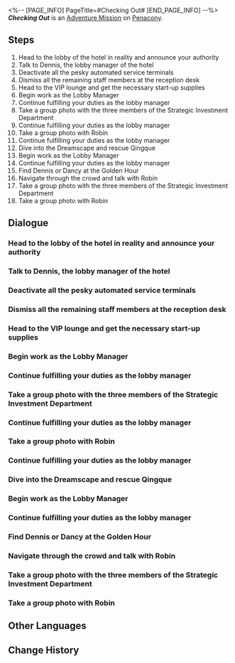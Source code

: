 <%-- [PAGE_INFO]
PageTitle=#Checking Out#
[END_PAGE_INFO] --%>
{{Stub|Dialogue.}}
{{Mission Infobox
|id            = 2030601
|title         = 
|image         = <!--Mission Checking Out.png-->
|type          = Adventure
|event_name    = 
|chapter       = 
|requirements  = [[Trailblaze Mission]] ''[[Stranger in a Strange Land]]'' completed
|summary       = After learning that the Express obtained 5% of the Penacony Conglomerate's shares, you immediately decide to head to The Reverie to strut your glory, becoming the hotel's manager and replacing Dennis.<br />While working, you encounter no shortage of new and old friends, and find yourself embroiled in an absurd and... eh... "shortage" scam.
|characters    = Trailblazer
|startLocation = [[Penacony]] - [[The Reverie (Reality)]]
|world         = Penacony
|area          = The Reverie (Reality)
|prev          = 
|next          = 
|rewards       = Trailblaze EXP*450; Stellar Jade*50; Traveler's Guide*8; Refined Aether*6; Lost Crystal*8; Clock Credits*360; Credit*80,000
}}
'''''Checking Out''''' is an [[Adventure Mission]] on [[Penacony]].

==Steps==
# Head to the lobby of the hotel in reality and announce your authority
# Talk to Dennis, the lobby manager of the hotel
# Deactivate all the pesky automated service terminals
# Dismiss all the remaining staff members at the reception desk
# Head to the VIP lounge and get the necessary start-up supplies
# Begin work as the Lobby Manager
# Continue fulfilling your duties as the lobby manager
# Take a group photo with the three members of the Strategic Investment Department
# Continue fulfilling your duties as the lobby manager
# Take a group photo with Robin
# Continue fulfilling your duties as the lobby manager
# Dive into the Dreamscape and rescue Qingque
# Begin work as the Lobby Manager
# Continue fulfilling your duties as the lobby manager
# Find Dennis or Dancy at the Golden Hour
# Navigate through the crowd and talk with Robin
# Take a group photo with the three members of the Strategic Investment Department
# Take a group photo with Robin

<!--
==Gameplay Notes==

--><!--
==Trial Character==

-->
==Dialogue==
{{Stub Dialogue}}
{{Dialogue Start}}
:{{tx}}
{{Dialogue End}}

===Head to the lobby of the hotel in reality and announce your authority===
{{Mission Description|type=adventure|location=The Reverie (Reality)|update|Himeko has sent you a message, informing you that the Crew has become a minority shareholder of Penacony Conglomerate.<br />While you have no idea what that exactly means... you decide to head to the hotel to assert your newfound status.}}
{{Dialogue Start}}
:{{tx}}
{{Dialogue End}}

===Talk to Dennis, the lobby manager of the hotel===
{{Mission Description|type=adventure|location=The Reverie (Reality)|update|To demonstrate your new position as a shareholder, you have decided to take on the role of the lobby manager at the Reverie.<br />To get started, you need to talk with Dennis, the current lobby manager, to familiarize yourself with your duties.}}
{{Dialogue Start}}
:{{tx}}
{{Dialogue End}}

===Deactivate all the pesky automated service terminals===
{{Mission Description|type=adventure|location=The Reverie (Reality)|update|You are now the interim lobby manager of the Reverie.<br />However, those pesky automated service terminals are encroaching upon your role as long as they're operating. You need to deactivate them all.}}
{{Dialogue Start}}
:{{tx}}
{{Dialogue End}}

===Dismiss all the remaining staff members at the reception desk===
{{Mission Description|type=adventure|location=<!--to be added-->|update|You are now the interim lobby manager of the Reverie.<br />Even so, you still have several colleagues at the reception desk who might potentially share your work and undermine your influence. Perhaps it would be best to grant them a vacation and handle all reception duties on your own.}}
{{Dialogue Start}}
:{{tx}}
{{Dialogue End}}

===Head to the VIP lounge and get the necessary start-up supplies===
{{Mission Description|type=adventure|location=The Reverie (Reality)|update|You are now the interim lobby manager of the Reverie.<br />Now that everything is ready... Wait, something is still amiss. As the esteemed lobby manager, you need to secure your privilege for an unlimited supply of SoulGlad.}}
{{Dialogue Start}}
:{{tx}}
{{Dialogue End}}

===Begin work as the Lobby Manager===
{{Mission Description|type=adventure|location=The Reverie (Reality)|update|You are now the interim lobby manager of the Reverie.<br />Now that everything is ready, it is time to work!}}
{{Dialogue Start}}
:{{tx}}
{{Dialogue End}}

===Continue fulfilling your duties as the lobby manager===
{{Dialogue Start}}
:{{tx}}
{{Dialogue End}}

===Take a group photo with the three members of the Strategic Investment Department===
{{Mission Description|type=adventure|location=The Reverie (Reality)|update|Topaz, Aventurine, and Jade have finished their work in Penacony, and you have completed the check-out process for them.<br />Before bidding farewell, take a group photo to commemorate the moments.}}
{{Dialogue Start}}
:{{tx}}
{{Dialogue End}}

===Continue fulfilling your duties as the lobby manager===
{{Dialogue Start}}
:{{tx}}
{{Dialogue End}}

===Take a group photo with Robin===
{{Mission Description|type=adventure|location=<!--to be added-->|update|After the tumultuous events in Penacony, Robin has decided to leave the Planet of Festivities, embarking on her own journey.<br />Before she leaves, take a group photo with her as a cherished memento.}}
{{Dialogue Start}}
:{{tx}}
{{Dialogue End}}

===Continue fulfilling your duties as the lobby manager===
{{Dialogue Start}}
:{{tx}}
{{Dialogue End}}

===Dive into the Dreamscape and rescue Qingque===
{{Mission Description|type=adventure|location=<!--to be added-->|update|Qingque has sent you a message, and it seems she has got herself into some... trouble in the Dreamscape.<br />As her trusted {{MC|f=sister-in-arms|m=brother-in-arms}}, you can't simply ignore her plea for help. Dive into the Dreamscape using the Dreampool and go to her rescue.}}
{{Dialogue Start}}
:{{tx}}
{{Dialogue End}}

===Begin work as the Lobby Manager===
{{Mission Description|type=adventure|location=<!--to be added-->|update|You are now the interim lobby manager of the Reverie.<br />Now that everything is ready, it is time to work!}}
{{Dialogue Start}}
:{{tx}}
{{Dialogue End}}

===Continue fulfilling your duties as the lobby manager===
{{Mission Description|type=adventure|location=<!--to be added-->|update|Even a busy lobby manager needs occasional breaks to relax and unwind.<br />Return to your work when you feel ready, as guests may arrive at any moment.}}
{{Dialogue Start}}
:{{tx}}
{{Dialogue End}}

===Find Dennis or Dancy at the Golden Hour===
{{Mission Description|type=adventure|location=<!--to be added-->|update|With the assistance of the Knight and the Ranger, you have successfully saved your good friend, Qingque.<br />After a long day of exhausting work, it is time to wind down and find Dennis, who is currently enjoying himself at the Golden Hour under the guise of Dancy.}}
{{Dialogue Start}}
:{{tx}}
{{Dialogue End}}

===Navigate through the crowd and talk with Robin===
{{Mission Description|type=adventure|location=<!--to be added-->|update|Robin suddenly appears in the hotel lobby and attracts a swarm of reporters and fans.<br />As the lobby manager, it is your responsibility to maintain order. Approach the crowd and assess the situation.}}
{{Dialogue Start}}
:{{tx}}
{{Dialogue End}}

===Take a group photo with the three members of the Strategic Investment Department===
{{Dialogue Start}}
:{{tx}}
{{Dialogue End}}

===Take a group photo with Robin===
{{Dialogue Start}}
:{{tx}}
{{Dialogue End}}

==Other Languages==
{{Other Languages
|en   = Checking Out
|zhs  = 退房
|zht  = 退房
|ja   = チェックアウト
|ko   = 체크아웃
|es   = Adiós, hotel, adiós
|fr   = Formalités de départ
|ru   = Выезд
|th   = เช็กเอาต์
|vi   = Trả Phòng
|de   = Check-out
|id   = Check-Out
|pt   = Hora de Partir
}}

==Change History==
{{Change History|2.3}}
